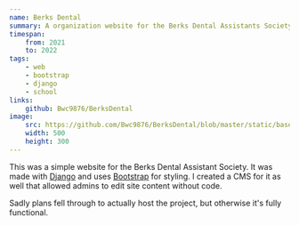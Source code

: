 ```yaml
---
name: Berks Dental
summary: A organization website for the Berks Dental Assistants Society
timespan:
    from: 2021
    to: 2022
tags:
    - web
    - bootstrap
    - django
    - school
links:
    github: Bwc9876/BerksDental
image:
    src: https://github.com/Bwc9876/BerksDental/blob/master/static/base/logo.png?raw=true
    width: 500
    height: 300
---
```



This was a simple website for the Berks Dental Assistant Society. It was made with [Django](https://www.djangoproject.com/) and uses [Bootstrap](https://getbootstrap.com/) for styling. I created a CMS for it as well that allowed admins to edit site content without code.

Sadly plans fell through to actually host the project, but otherwise it's fully functional.
